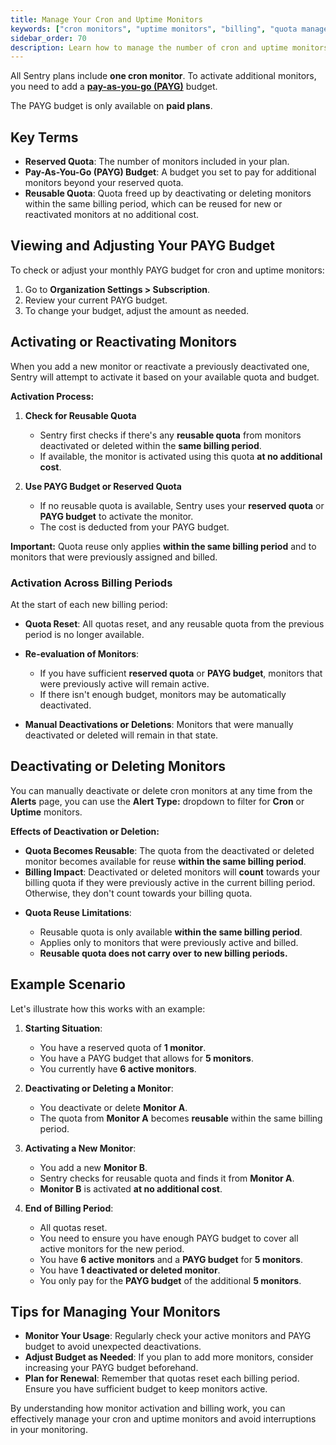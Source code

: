 ```yaml
---
title: Manage Your Cron and Uptime Monitors
keywords: ["cron monitors", "uptime monitors", "billing", "quota management"]
sidebar_order: 70
description: Learn how to manage the number of cron and uptime monitors you pay for and adjust your pay-as-you-go budget.
---
```


All Sentry plans include **one cron monitor**. To activate additional monitors, you need to add a [**pay-as-you-go (PAYG)**](/pricing/#pricing-how-it-works) budget.

<Alert>

The PAYG budget is only available on **paid plans**.

</Alert>

## Key Terms

- **Reserved Quota**: The number of monitors included in your plan.
- **Pay-As-You-Go (PAYG) Budget**: A budget you set to pay for additional monitors beyond your reserved quota.
- **Reusable Quota**: Quota freed up by deactivating or deleting monitors within the same billing period, which can be reused for new or reactivated monitors at no additional cost.

## Viewing and Adjusting Your PAYG Budget

To check or adjust your monthly PAYG budget for cron and uptime monitors:

1. Go to **Organization Settings > Subscription**.
2. Review your current PAYG budget.
3. To change your budget, adjust the amount as needed.

## Activating or Reactivating Monitors

When you add a new monitor or reactivate a previously deactivated one, Sentry will attempt to activate it based on your available quota and budget.

**Activation Process:**

1. **Check for Reusable Quota**

   - Sentry first checks if there's any **reusable quota** from monitors deactivated or deleted within the **same billing period**.
   - If available, the monitor is activated using this quota **at no additional cost**.

2. **Use PAYG Budget or Reserved Quota**

   - If no reusable quota is available, Sentry uses your **reserved quota** or **PAYG budget** to activate the monitor.
   - The cost is deducted from your PAYG budget.

<Alert>

**Important:** Quota reuse only applies **within the same billing period** and to monitors that were previously assigned and billed.

</Alert>

### Activation Across Billing Periods

At the start of each new billing period:

- **Quota Reset**: All quotas reset, and any reusable quota from the previous period is no longer available.
- **Re-evaluation of Monitors**:

  - If you have sufficient **reserved quota** or **PAYG budget**, monitors that were previously active will remain active.
  - If there isn't enough budget, monitors may be automatically deactivated.
- **Manual Deactivations or Deletions**: Monitors that were manually deactivated or deleted will remain in that state.

## Deactivating or Deleting Monitors

You can manually deactivate or delete cron monitors at any time from the **Alerts** page, you can use the **Alert Type:** dropdown to filter for **Cron** or **Uptime** monitors.

**Effects of Deactivation or Deletion:**

- **Quota Becomes Reusable**: The quota from the deactivated or deleted monitor becomes available for reuse **within the same billing period**.
- **Billing Impact**: Deactivated or deleted monitors will **count** towards your billing quota if they were previously active in the current billing period. Otherwise, they don't count towards your billing quota.

<Alert>

- **Quota Reuse Limitations**:

  - Reusable quota is only available **within the same billing period**.
  - Applies only to monitors that were previously active and billed.
  - **Reusable quota does not carry over to new billing periods.**

</Alert>

## Example Scenario

Let's illustrate how this works with an example:

1. **Starting Situation**:

   - You have a reserved quota of **1 monitor**.
   - You have a PAYG budget that allows for **5 monitors**.
   - You currently have **6 active monitors**.

2. **Deactivating or Deleting a Monitor**:

   - You deactivate or delete **Monitor A**.
   - The quota from **Monitor A** becomes **reusable** within the same billing period.

3. **Activating a New Monitor**:

   - You add a new **Monitor B**.
   - Sentry checks for reusable quota and finds it from **Monitor A**.
   - **Monitor B** is activated **at no additional cost**.

4. **End of Billing Period**:

   - All quotas reset.
   - You need to ensure you have enough PAYG budget to cover all active monitors for the new period.
   - You have **6 active monitors** and a **PAYG budget** for **5 monitors**.
   - You have **1 deactivated or deleted monitor**.
   - You only pay for the **PAYG budget** of the additional **5 monitors**.

## Tips for Managing Your Monitors

- **Monitor Your Usage**: Regularly check your active monitors and PAYG budget to avoid unexpected deactivations.
- **Adjust Budget as Needed**: If you plan to add more monitors, consider increasing your PAYG budget beforehand.
- **Plan for Renewal**: Remember that quotas reset each billing period. Ensure you have sufficient budget to keep monitors active.

By understanding how monitor activation and billing work, you can effectively manage your cron and uptime monitors and avoid interruptions in your monitoring.
